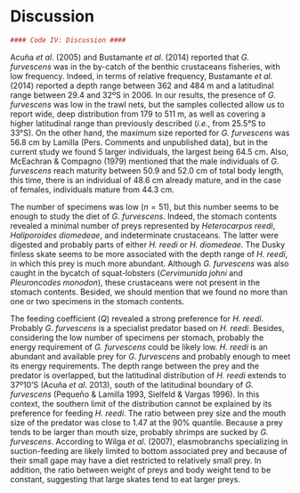 # Discussion

```r
#### Code IV: Discussion ####
```

Acuña _et al_. (2005) and Bustamante _et al_. (2014) reported that _G. furvescens_ was in the by-catch of the benthic crustaceans fisheries, with low frequency. Indeed, in terms of relative frequency, Bustamante _et al_. (2014) reported a depth range between 362 and 484 m and a latitudinal range between 29.4 and 32ºS in 2006. In our results, the presence of _G. furvescens_ was low in the trawl nets, but the samples collected allow us to report wide, deep distribution from 179 to 511 m, as well as covering a higher latitudinal range than previously described (_i.e._, from 25.5°S to 33°S). On the other hand, the maximum size reported for _G. furvescens_ was 56.8 cm by Lamilla (Pers. Comments and unpublished data), but in the current study we found 5 larger individuals, the largest being 64.5 cm. Also, McEachran & Compagno (1979) mentioned that the male individuals of _G. furvescens_ reach maturity between 50.9 and 52.0 cm of total body length, this time, there is an individual of 48.6 cm already mature, and in the case of females, individuals mature from 44.3 cm.

The number of specimens was low ($n=51$), but this number seems to be enough to study the diet of _G. furvescens_. Indeed, the stomach contents revealed a minimal number of preys represented by _Heterocarpus reedi_, _Haliporoides diomedeae_, and indeterminate crustaceans. The latter were digested and probably parts of either _H. reedi_ or _H. diomedeae_. The Dusky finless skate seems to be more associated with the depth range of _H. reedi_, in which this prey is much more abundant. Although _G. furvescens_ was also caught in the bycatch of squat-lobsters (_Cervimunida johni_ and _Pleuroncodes monodon_), these crustaceans were not present in the stomach contents. Besided, we should mention that we found no more than one or two specimens in the stomach contents.

The feeding coefficient ($Q$) revealed a strong preference for _H. reedi_. Probably _G. furvescens_ is a specialist predator based on _H. reedi_. Besides, considering the low number of specimens per stomach, probably the energy requirement of _G. furvescens_ could be likely low. _H. reedi_ is an abundant and available prey for _G. furvescens_ and probably enough to meet its energy requirements. The depth range between the prey and the predator is overlapped, but the latitudinal distribution of _H. reedi_ extends to 37º10’S (Acuña _et al_. 2013), south of the latitudinal boundary of _G. furvescens_ (Pequeño & Lamilla 1993, Sielfeld & Vargas 1996). In this context, the southern limit of the distribution cannot be explained by its preference for feeding _H. reedi_.
The ratio between prey size and the mouth size of the predator was close to 1.47 at the 90% quantile. Because a prey tends to be larger than mouth size, probably shrimps are sucked by _G. furvescens_. According to Wilga _et al_. (2007), elasmobranchs specializing in suction-feeding are likely limited to bottom associated prey and because of their small gape may have a diet restricted to relatively small prey. In addition, the ratio between weight of preys and body weight tend to be constant, suggesting that large skates tend to eat larger preys.

